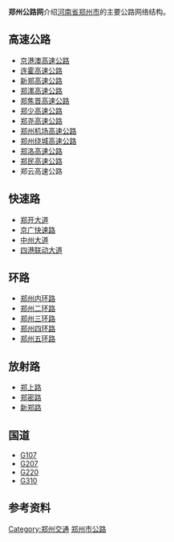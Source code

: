'''郑州公路网'''介绍[[河南省|河南省]][[郑州市|郑州市]]的主要公路网络结构。

==高速公路==
*[[京港澳高速公路|京港澳高速公路]]
*[[连霍高速公路|连霍高速公路]]
*[[新郑高速公路|新郑高速公路]]
*[[郑漯高速公路|郑漯高速公路]] 
*[[郑焦晋高速公路|郑焦晋高速公路]]
*[[郑少高速公路|郑少高速公路]]
*[[郑尧高速公路|郑尧高速公路]]
*[[郑州机场高速公路|郑州机场高速公路]]
*[[郑州绕城高速公路|郑州绕城高速公路]]
*[[郑洛高速公路|郑洛高速公路]]
*[[郑民高速公路|郑民高速公路]]
*郑云高速公路

==快速路==
*[[郑开大道|郑开大道]]
*[[京广快速路|京广快速路]]
*[[中州大道|中州大道]]
*[[四港联动大道|四港联动大道]]

==环路==
*[[郑州内环路|郑州内环路]]
*[[郑州二环路|郑州二环路]]
*[[郑州三环路|郑州三环路]]
*[[郑州四环路|郑州四环路]]
*[[郑州五环路|郑州五环路]]

==放射路==
*[[郑上路|郑上路]]
*[[郑密路|郑密路]]
*[[新郑路|新郑路]]

==国道==
*[[107国道|G107]]
*[[207国道|G207]]
*[[220国道|G220]]
*[[310国道|G310]]

== 参考资料 ==
{{reflist}}

{{郑州主要道路}}
[[Category:郑州交通|Category:郑州交通]]
[[Category:郑州市公路|]]